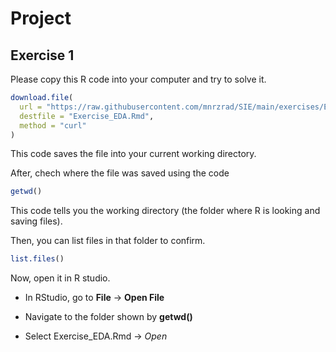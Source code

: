 # Project

## Exercise 1

Please copy this R code into your computer and try to solve it.


```r
download.file(
  url = "https://raw.githubusercontent.com/mnrzrad/SIE/main/exercises/Exercise_EDA.Rmd",
  destfile = "Exercise_EDA.Rmd",
  method = "curl"
)
```

This code saves the file into your current working directory.

After, chech where the file was saved using the code

```r
getwd()

```

This code tells you the working directory (the folder where R is looking and saving files).

Then, you can list files in that folder to confirm.
```r
list.files()
```

Now, open it in R studio.

- In RStudio, go to **File** → **Open File**

- Navigate to the folder shown by **getwd()**

- Select Exercise_EDA.Rmd → *Open*
